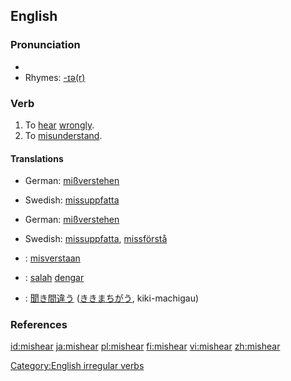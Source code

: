 ==English==

===Pronunciation===
*{{IPA|/'mɪshiɾ/}}
*Rhymes: [[Rhymes:English:-ɪə(r)|-ɪə(r)]]

===Verb===
{{en-verb|mishears|mishearing|misheard}}

# To [[hear]] [[wrongly]].
# To [[misunderstand]].

====Translations====
{{trans-top|to hear wrongly}}
*German: [[mißverstehen]]
{{trans-mid}}
*Swedish: [[missuppfatta]]
{{trans-bottom}}

{{trans-top|to understand wrongly}}
*German: [[mißverstehen]]
{{trans-mid}}
*Swedish: [[missuppfatta]], [[missförstå]]
{{trans-bottom}}

{{checktrans}}
{{top}}
*{{ttbc|Dutch}}: [[misverstaan]]
*{{ttbc|Indonesian}}: [[salah]] [[dengar]]
{{mid}}
*{{ttbc|Japanese}}: [[聞き間違う]] ([[ききまちがう]], kiki-machigau)
{{bottom}}

===References===
{{R:Century 1911}}
{{R:Webster 1913}}

[[Category:English irregular verbs]]

[[id:mishear]]
[[ja:mishear]]
[[pl:mishear]]
[[fi:mishear]]
[[vi:mishear]]
[[zh:mishear]]